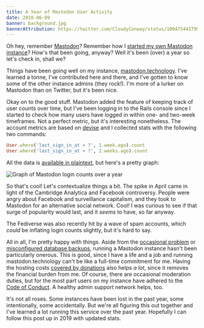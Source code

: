 ```yaml
---
title: A Year of Mastodon User Activity
date: 2018-06-09
banner: background.jpg
bannerAttribution: https://twitter.com/CloudyConway/status/1004754417994862592
---
```



Oh hey, remember [Mastodon](https://joinmastodon.org)? Remember how I [started my own Mastodon instance](/blog/mastodon/)? How's that been going, anyway? Well it's been (over) a year so let's check in, shall we?


Things have been going well on my instance, [mastodon.technology](https://mastodon.technology). I've learned a tonne, I've contributed here and there, and I've gotten to know some of the other instance admins (they rock!). I'm more of a lurker on Mastodon than on Twitter, but it's been nice.

Okay on to the good stuff. Mastodon added the feature of keeping track of user counts over time, but I've been logging in to the Rails console since I started to check how many users have logged in within one- and two-week timeframes. Not a perfect metric, but it's interesting nonetheless. The account metrics are based on [devise](https://github.com/plataformatec/devise) and I collected stats with the following two commands:

```rb
User.where('last_sign_in_at > ?', 1.week.ago).count
User.where('last_sign_in_at > ?', 2.weeks.ago).count
```

All the data is [available in plaintext](https://gist.github.com/ashfurrow/1954350316c180affa879ac3e74caba9), but here's a pretty graph:

<Wide>

![Graph of Mastodon login counts over a year](./graph.png)

</Wide>

So that's cool! Let's contextualize things a bit. The spike in April came in light of the Cambridge Analytica and Facebook controversy. People were angry about Facebook and surveillance capitalism, and they took to Mastodon for an alternative social network. Cool! I was curious to see if that surge of popularity would last, and it _seems_ to have, so far anyway.

The Fediverse was also recently hit by a wave of spam accounts, which _could_ be inflating login counts slightly, but it's hard to say.

All in all, I'm pretty happy with things. Aside from the [occasional problem](https://github.com/tootsuite/mastodon/issues/6734) or [misconfigured database backups](https://gist.github.com/ashfurrow/abd1418399883b2bdfdd9a1f6120f139), running a Mastodon instance hasn't been particularly onerous. This is good, since I have a life and a job and running mastodon.technology can't be like a full-time commitment for me. Having the hosting costs [covered by donations](https://www.patreon.com/ashfurrow) also helps _a lot_, since it removes the financial burden from me. Of course, there are occasional moderation duties, but for the most part users on my instance have adhered to the [Code of Conduct](https://mastodon.technology/about/more). A healthy admin support network helps, too.

It's not all roses. Some instances have been lost in the past year, some intentionally, some accidentally. But we're all figuring this out together and I've learned a lot running this service over the past year. Hopefully I can follow this post up in 2019 with updated stats.


  